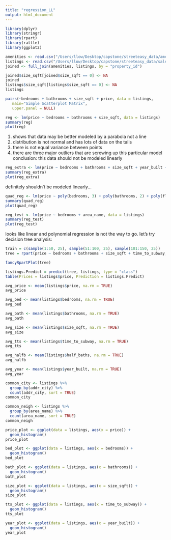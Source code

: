 ```yaml
---
title: "regression_LL"
output: html_document
---
```


```r
library(dplyr)
library(stringr)
library(rpart)
library(rattle)
library(ggplot2)
```

```r
amenities <- read.csv("/Users/llow/Desktop/capstone/streeteasy_data/amenities.csv")
listings <- read.csv("/Users/llow/Desktop/capstone/streeteasy_data/sale_listings.csv")
joined <- full_join(amenities, listings, by = "property_id")
```

```r
joined$size_sqft[joined$size_sqft == 0] <- NA
joined
listings$size_sqft[listings$size_sqft == 0] <- NA
listings
```


```r
pairs(~bedrooms + bathrooms + size_sqft + price, data = listings,
   main="Simple Scatterplot Matrix",
   upper.panel = NULL)
```

```r
reg <- lm(price ~ bedrooms + bathrooms + size_sqft, data = listings)
summary(reg)
plot(reg)
```


1. shows that data may be better modeled by a parabola not a line
2. distribution is not normal and has lots of data on the tails
3. there is not equal variance between points
4. there are three major outliers that are screwing up this particular model
conclusion: this data should not be modeled linearly 

```r
reg_extra <- lm(price ~ bedrooms + bathrooms + size_sqft + year_built + floor_count + time_to_subway + half_baths, data = listings)
summary(reg_extra)
plot(reg_extra)
```
definitely shouldn't be modeled linearly...

```r
quad_reg <- lm(price ~ poly(bedrooms, 3) + poly(bathrooms, 2) + poly(floor_count, 2), data = listings)
summary(quad_reg)
plot(quad_reg)
```

```r
reg_test <- lm(price ~ bedrooms + area_name, data = listings)
summary(reg_test)
plot(reg_test)
```

looks like linear and polynomial regression is not the way to go.  let's try decision tree analysis:

```r
train = c(sample(1:50, 25), sample(51:100, 25), sample(101:150, 25))
tree = rpart(price ~ bedrooms + bathrooms + size_sqft + time_to_subway, data = listings, subset = train, method = "class")

fancyRpartPlot(tree)
```

```r
listings.Predict = predict(tree, listings, type = "class")
table(Prices = listings$price, Prediction = listings.Predict)
```

```r
avg_price <- mean(listings$price, na.rm = TRUE)
avg_price

avg_bed <- mean(listings$bedrooms, na.rm = TRUE)
avg_bed

avg_bath <- mean(listings$bathrooms, na.rm = TRUE)
avg_bath

avg_size <- mean(listings$size_sqft, na.rm = TRUE)
avg_size

avg_tts <- mean(listings$time_to_subway, na.rm = TRUE)
avg_tts

avg_halfb <- mean(listings$half_baths, na.rm = TRUE)
avg_halfb

avg_year <- mean(listings$year_built, na.rm = TRUE)
avg_year

common_city <- listings %>%
  group_by(addr_city) %>%
  count(addr_city, sort = TRUE) 
common_city

common_neigh <- listings %>%
  group_by(area_name) %>%
  count(area_name, sort = TRUE) 
common_neigh
```

```r
price_plot <- ggplot(data = listings, aes(x = price)) + 
  geom_histogram()
price_plot

bed_plot <- ggplot(data = listings, aes(x = bedrooms)) + 
  geom_histogram()
bed_plot

bath_plot <- ggplot(data = listings, aes(x = bathrooms)) + 
  geom_histogram()
bath_plot

size_plot <- ggplot(data = listings, aes(x = size_sqft)) + 
  geom_histogram()
size_plot

tts_plot <- ggplot(data = listings, aes(x = time_to_subway)) + 
  geom_histogram()
tts_plot

year_plot <- ggplot(data = listings, aes(x = year_built)) + 
  geom_histogram()
year_plot

```





